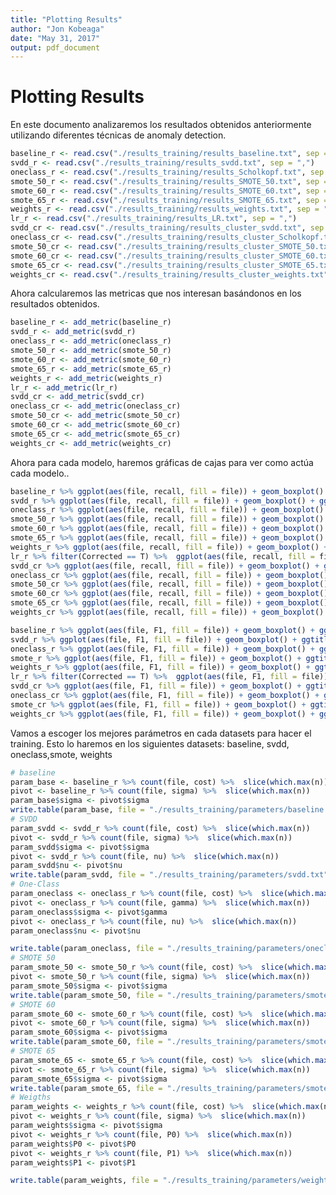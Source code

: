 ```yaml
---
title: "Plotting Results"
author: "Jon Kobeaga"
date: "May 31, 2017"
output: pdf_document
---
```


# Plotting Results

En este documento analizaremos los resultados obtenidos anteriormente utilizando diferentes técnicas de anomaly detection.

```r
baseline_r <- read.csv("./results_training/results_baseline.txt", sep = ",")
svdd_r <- read.csv("./results_training/results_svdd.txt", sep = ",")
oneclass_r <- read.csv("./results_training/results_Scholkopf.txt", sep = ",")
smote_50_r <- read.csv("./results_training/results_SMOTE_50.txt", sep = ",")
smote_60_r <- read.csv("./results_training/results_SMOTE_60.txt", sep = ",")
smote_65_r <- read.csv("./results_training/results_SMOTE_65.txt", sep = ",")
weights_r <- read.csv("./results_training/results_weights.txt", sep = ",")
lr_r <- read.csv("./results_training/results_LR.txt", sep = ",")
svdd_cr <- read.csv("./results_training/results_cluster_svdd.txt", sep = ",")
oneclass_cr <- read.csv("./results_training/results_cluster_Scholkopf.txt", sep = ",")
smote_50_cr <- read.csv("./results_training/results_cluster_SMOTE_50.txt", sep = ",")
smote_60_cr <- read.csv("./results_training/results_cluster_SMOTE_60.txt", sep = ",")
smote_65_cr <- read.csv("./results_training/results_cluster_SMOTE_65.txt", sep = ",")
weights_cr <- read.csv("./results_training/results_cluster_weights.txt", sep = ",")
```

Ahora calcularemos las metricas que nos interesan basándonos en los resultados obtenidos.
```r
baseline_r <- add_metric(baseline_r)
svdd_r <- add_metric(svdd_r)
oneclass_r <- add_metric(oneclass_r)
smote_50_r <- add_metric(smote_50_r)
smote_60_r <- add_metric(smote_60_r)
smote_65_r <- add_metric(smote_65_r)
weights_r <- add_metric(weights_r)
lr_r <- add_metric(lr_r)
svdd_cr <- add_metric(svdd_cr)
oneclass_cr <- add_metric(oneclass_cr)
smote_50_cr <- add_metric(smote_50_cr)
smote_60_cr <- add_metric(smote_60_cr)
smote_65_cr <- add_metric(smote_65_cr)
weights_cr <- add_metric(weights_cr)
```


Ahora para cada modelo, haremos gráficas de cajas para ver como actúa cada modelo..

```r
baseline_r %>% ggplot(aes(file, recall, fill = file)) + geom_boxplot() + ggtitle("Recall in baseline model")
svdd_r %>% ggplot(aes(file, recall, fill = file)) + geom_boxplot() + ggtitle("Recall in SVDD model")
oneclass_r %>% ggplot(aes(file, recall, fill = file)) + geom_boxplot() + ggtitle("Recall in One-Class model")
smote_50_r %>% ggplot(aes(file, recall, fill = file)) + geom_boxplot() + ggtitle("Recall in SMOTE 50-50 model")
smote_60_r %>% ggplot(aes(file, recall, fill = file)) + geom_boxplot() + ggtitle("Recall in SMOTE 60-40 model")
smote_65_r %>% ggplot(aes(file, recall, fill = file)) + geom_boxplot() + ggtitle("Recall in SMOTE 65 -35 model")
weights_r %>% ggplot(aes(file, recall, fill = file)) + geom_boxplot() + ggtitle("Recall in Weigths model")
lr_r %>% filter(Corrected == T) %>%  ggplot(aes(file, recall, fill = file)) + geom_boxplot()  + ggtitle("Recall in Adjusted LR model")
svdd_cr %>% ggplot(aes(file, recall, fill = file)) + geom_boxplot() + ggtitle("Recall in Cluster SVDD model")
oneclass_cr %>% ggplot(aes(file, recall, fill = file)) + geom_boxplot() + ggtitle("Recall in Cluster One-Class model")
smote_50_cr %>% ggplot(aes(file, recall, fill = file)) + geom_boxplot() + ggtitle("Recall in Cluster SMOTE 50-50 model")
smote_60_cr %>% ggplot(aes(file, recall, fill = file)) + geom_boxplot() + ggtitle("Recall in Cluster SMOTE 60-40 model")
smote_65_cr %>% ggplot(aes(file, recall, fill = file)) + geom_boxplot() + ggtitle("Recall in Cluster SMOTE 65-35 model")
weights_cr %>% ggplot(aes(file, recall, fill = file)) + geom_boxplot() + ggtitle("Recall in Cluster SVDD model")
```

```r
baseline_r %>% ggplot(aes(file, F1, fill = file)) + geom_boxplot() + ggtitle("F1 in baseline model")
svdd_r %>% ggplot(aes(file, F1, fill = file)) + geom_boxplot() + ggtitle("F1 in SVDD model")
oneclass_r %>% ggplot(aes(file, F1, fill = file)) + geom_boxplot() + ggtitle("F1 in One-Class model")
smote_r %>% ggplot(aes(file, F1, fill = file)) + geom_boxplot() + ggtitle("F1 in SMOTE model")
weights_r %>% ggplot(aes(file, F1, fill = file)) + geom_boxplot() + ggtitle("F1 in Weigths model")
lr_r %>% filter(Corrected == T) %>%  ggplot(aes(file, F1, fill = file)) + geom_boxplot()  + ggtitle("F1 in Adjusted LR model")
svdd_cr %>% ggplot(aes(file, F1, fill = file)) + geom_boxplot() + ggtitle("F1 in Cluster SVDD model")
oneclass_cr %>% ggplot(aes(file, F1, fill = file)) + geom_boxplot() + ggtitle("F1 in Cluster One-Class model")
smote_cr %>% ggplot(aes(file, F1, fill = file)) + geom_boxplot() + ggtitle("F1 in Cluster SMOTE model")
weights_cr %>% ggplot(aes(file, F1, fill = file)) + geom_boxplot() + ggtitle("F1 in Cluster Weights model")
```

Vamos a escoger los mejores parámetros en cada datasets para hacer el training. Esto lo haremos en los siguientes datasets:
baseline, svdd, oneclass,smote, weights

```r
# baseline
param_base <- baseline_r %>% count(file, cost) %>%  slice(which.max(n))
pivot <- baseline_r %>% count(file, sigma) %>%  slice(which.max(n))
param_base$sigma <- pivot$sigma
write.table(param_base, file = "./results_training/parameters/baseline.txt", row.names = F, sep = ",")
# SVDD
param_svdd <- svdd_r %>% count(file, cost) %>%  slice(which.max(n))
pivot <- svdd_r %>% count(file, sigma) %>%  slice(which.max(n))
param_svdd$sigma <- pivot$sigma
pivot <- svdd_r %>% count(file, nu) %>%  slice(which.max(n))
param_svdd$nu <- pivot$nu
write.table(param_svdd, file = "./results_training/parameters/svdd.txt", row.names = F, sep = ",")
# One-Class
param_oneclass <- oneclass_r %>% count(file, cost) %>%  slice(which.max(n))
pivot <- oneclass_r %>% count(file, gamma) %>%  slice(which.max(n))
param_oneclass$sigma <- pivot$gamma
pivot <- oneclass_r %>% count(file, nu) %>%  slice(which.max(n))
param_oneclass$nu <- pivot$nu

write.table(param_oneclass, file = "./results_training/parameters/oneclass.txt", row.names = F, sep = ",")
# SMOTE 50
param_smote_50 <- smote_50_r %>% count(file, cost) %>%  slice(which.max(n))
pivot <- smote_50_r %>% count(file, sigma) %>%  slice(which.max(n))
param_smote_50$sigma <- pivot$sigma
write.table(param_smote_50, file = "./results_training/parameters/smote_50.txt", row.names = F, sep = ",")
# SMOTE 60
param_smote_60 <- smote_60_r %>% count(file, cost) %>%  slice(which.max(n))
pivot <- smote_60_r %>% count(file, sigma) %>%  slice(which.max(n))
param_smote_60$sigma <- pivot$sigma
write.table(param_smote_60, file = "./results_training/parameters/smote_60.txt", row.names = F, sep = ",")
# SMOTE 65
param_smote_65 <- smote_65_r %>% count(file, cost) %>%  slice(which.max(n))
pivot <- smote_65_r %>% count(file, sigma) %>%  slice(which.max(n))
param_smote_65$sigma <- pivot$sigma
write.table(param_smote_65, file = "./results_training/parameters/smote_65.txt", row.names = F, sep = ",")
# Weigths
param_weights <- weights_r %>% count(file, cost) %>%  slice(which.max(n))
pivot <- weights_r %>% count(file, sigma) %>%  slice(which.max(n))
param_weights$sigma <- pivot$sigma
pivot <- weights_r %>% count(file, P0) %>%  slice(which.max(n))
param_weights$P0 <- pivot$P0
pivot <- weights_r %>% count(file, P1) %>%  slice(which.max(n))
param_weights$P1 <- pivot$P1

write.table(param_weights, file = "./results_training/parameters/weights.txt", row.names = F, sep = ",")

```

